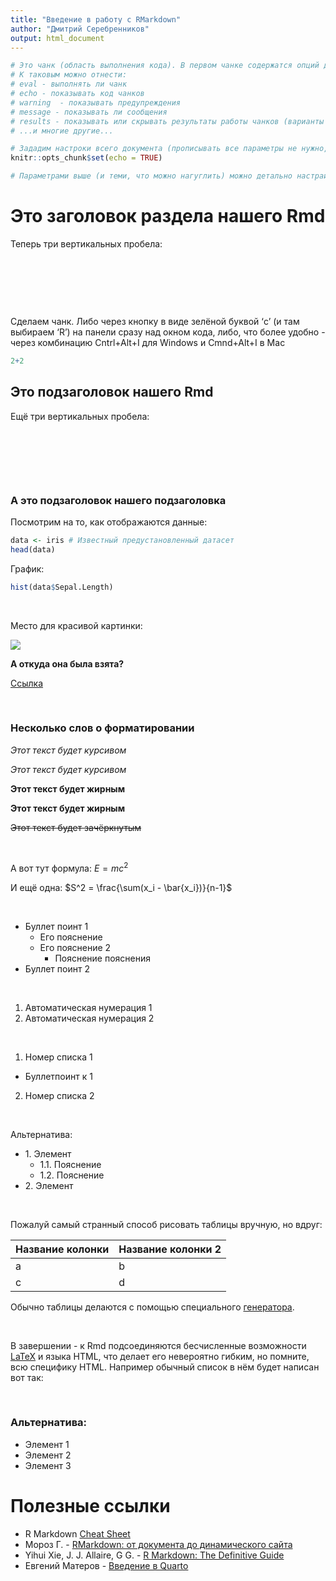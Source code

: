 ```yaml
---
title: "Введение в работу с RMarkdown"
author: "Дмитрий Серебренников"
output: html_document
---
```



```r
# Это чанк (область выполнения кода). В первом чанке содержатся опций для всего Rmd. Записывая TRUE|FALSE в opts_chunk$set вы сохраняете их для КАЖДОГО чанка в документе
# К таковым можно отнести:
# eval - выполнять ли чанк
# echo - показывать код чанков
# warning  - показывать предупреждения
# message - показывать ли сообщения
# results - показывать или скрывать результаты работы чанков (варианты - 'show'|'hide')
# ...и многие другие...

# Зададим настроки всего документа (прописывать все параметры не нужно, только те, что нужны)
knitr::opts_chunk$set(echo = TRUE)

# Параметрами выше (и теми, что можно нагуглить) можно детально настраивать каждый чанк по отдельности внутри фигурных скобок в его начале. Например: {r, warning = FALSE}.
```



# Это заголовок раздела нашего Rmd

Теперь три вертикальных пробела: 



&nbsp;

&nbsp;

&nbsp;

Сделаем чанк. Либо через кнопку в виде зелёной буквой 'c' (и там выбираем 'R') на панели сразу над окном кода, либо, что более удобно - через комбинацию Cntrl+Alt+I для Windows и Cmnd+Alt+I в Mac


```r
2+2
```





## Это подзаголовок нашего Rmd

Ещё три вертикальных пробела:

&nbsp;


&nbsp;


&nbsp;

### А это подзаголовок нашего подзаголовка

Посмотрим на то, как отображаются данные:

```r
data <- iris # Известный предустановленный датасет
head(data)
```

График:

```r
hist(data$Sepal.Length)
```

&nbsp;


Место для красивой картинки:


![](https://thumb.tildacdn.com/tild6665-3836-4636-b630-346264663537/-/resize/120x/-/format/webp/bi_logo.png)




**А откуда она была взята?**

[Ссылка](https://bioinf.me/)

&nbsp;

### Несколько слов о форматировании

*Этот текст будет курсивом*

_Этот текст будет курсивом_


**Этот текст будет жирным**

__Этот текст будет жирным__

~~Этот текст будет зачёркнутым~~

&nbsp;

А вот тут формула: $E = mc^2$

И ещё одна: 
$S^2 = \frac{\sum(x_i - \bar{x_i})}{n-1}$



&nbsp;


* Буллет поинт 1
  + Его пояснение
  + Его пояснение 2
    - Пояснение пояснения
* Буллет поинт 2

&nbsp;

(@) Автоматическая нумерация 1
(@) Автоматическая нумерация 2

&nbsp;


1. Номер списка 1
  * Буллетпоинт к 1
2. Номер списка 2


&nbsp;

Альтернатива:

* 1\. Элемент 
    * 1.1\. Пояснение
    * 1.2\. Пояснение
* 2\. Элемент 



&nbsp;

Пожалуй самый странный способ рисовать таблицы вручную, но вдруг:

Название колонки | Название колонки 2
-----------------|--------------------
      a          |          b
      c          |          d


Обычно таблицы делаются с помощью специального [генератора](https://www.tablesgenerator.com/markdown_tables).


&nbsp;

В завершении - к Rmd подсоединяются бесчисленные возможности      [LaTeX](https://www.latex-project.org/) и языка HTML, что делает его невероятно гибким, но помните, всю специфику HTML. Например обычный список в нём будет написан вот так:

&nbsp;

<body>
  <h3>Альтернатива:</h3>
    <ul>
      <li>Элемент 1 </li>
      <li>Элемент 2 </li>
      <li>Элемент 3 </li>
    </ul>
</body>

# Полезные ссылки

* R Markdown [Cheat Sheet](https://www.rstudio.com/wp-content/uploads/2015/02/rmarkdown-cheatsheet.pdf)
* Мороз Г. - [RMarkdown: от документа до динамического сайта](https://agricolamz.github.io/2018_ANDAN_course_winter/)
* Yihui Xie, J. J. Allaire, G G. - [R Markdown: The Definitive Guide](https://bookdown.org/yihui/rmarkdown/)
* Евгений Матеров - [Введение в Quarto](https://meetups.rintro.ru/p/4-mar-2023-eu-spb-meetup/)
